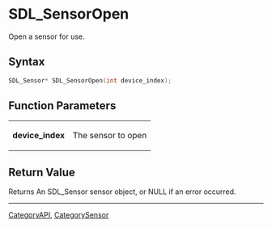 = SDL_SensorOpen =

Open a sensor for use.

== Syntax ==

<syntaxhighlight lang='c'>
SDL_Sensor* SDL_SensorOpen(int device_index);
</syntaxhighlight>

== Function Parameters ==

{|
|'''device_index'''
|The sensor to open
|}

== Return Value ==

Returns An SDL_Sensor sensor object, or NULL if an error occurred.
----
[[CategoryAPI]], [[CategorySensor]]


